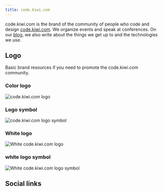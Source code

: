 ```yaml
---
title: code.kiwi.com
---
```


code.kiwi.com is the brand of the community of people
who code and design [code.kiwi.com](https://kiwi.com/).
We organize events and speak at conferences.
On our [blog](https://code.kiwi.com/),
we also write about the things we get up to and the technologies we use.

## Logo

Basic brand resources if you need to promote the code.kiwi.com community.

### Color logo

![code.kiwi.com logo](../../../../images/brand/code-kiwi-com/codekiwicom-logo.png)

<FancyLink
  title="Download the full color logo as .png"
  href="/brand/code-kiwi-com/codekiwicom-logo.png"
  icon="download"
  download
/>

<FancyLink
  title="Download the full color logo as .pdf"
  href="/brand/code-kiwi-com/codekiwicom-logo.pdf"
  icon="download"
  download
/>

<FancyLink
  title="Download the full color logo as .svg"
  href="/brand/code-kiwi-com/codekiwicom-logo.svg"
  icon="download"
  download
/>

<FancyLink
  title="Download the full color logo as .eps"
  href="/brand/code-kiwi-com/codekiwicom-logo.eps"
  icon="download"
  download
/>

### Logo symbol

![code.kiwi.com logo symbol](../../../../images/brand/code-kiwi-com/codekiwicom-logo-symbol.png)

<FancyLink
  title="Download the logo symbol as .png"
  href="/brand/code-kiwi-com/codekiwicom-logo-symbol.png"
  icon="download"
  download
/>

<FancyLink
  title="Download the logo symbol as .pdf"
  href="/brand/code-kiwi-com/codekiwicom-logo-symbol.pdf"
  icon="download"
  download
/>

<FancyLink
  title="Download the logo symbol as .svg"
  href="/brand/code-kiwi-com/codekiwicom-logo-symbol.svg"
  icon="download"
  download
/>

<FancyLink
  title="Download the logo symbol as .eps"
  href="/brand/code-kiwi-com/codekiwicom-logo-symbol.eps"
  icon="download"
  download
/>

### White logo

![White code.kiwi.com logo](../../../../images/brand/code-kiwi-com/codekiwicom-logo-white.png)

<FancyLink
  title="Download the white logo as .png"
  href="/brand/code-kiwi-com/codekiwicom-logo-white.png"
  icon="download"
  download
/>

<FancyLink
  title="Download the white logo as .pdf"
  href="/brand/code-kiwi-com/codekiwicom-logo-white.pdf"
  icon="download"
  download
/>

<FancyLink
  title="Download the white logo as .svg"
  href="/brand/code-kiwi-com/codekiwicom-logo-white.svg"
  icon="download"
  download
/>

<FancyLink
  title="Download the white logo as .eps"
  href="/brand/code-kiwi-com/codekiwicom-logo-white.eps"
  icon="download"
  download
/>

### white logo symbol

![White code.kiwi.com logo symbol](../../../../images/brand/code-kiwi-com/codekiwicom-logo-symbol-white.png)

<FancyLink
  title="Download the white logo symbol as .png"
  href="/brand/code-kiwi-com/codekiwicom-logo-symbol-white.png"
  icon="download"
  download
/>

<FancyLink
  title="Download the white logo symbol as .pdf"
  href="/brand/code-kiwi-com/codekiwicom-logo-symbol-white.pdf"
  icon="download"
  download
/>

<FancyLink
  title="Download the white logo symbol as .svg"
  href="/brand/code-kiwi-com/codekiwicom-logo-symbol-white.svg"
  icon="download"
  download
/>

<FancyLink
  title="Download the white logo symbol as .eps"
  href="/brand/code-kiwi-com/codekiwicom-logo-symbol-white.eps"
  icon="download"
  download
/>

## Social links

<FancyLink title="code.kiwi.com blog" href="https://code.kiwi.com/" icon="medium" />

<FancyLink title="code.kiwi.com on Twitter" href="https://twitter.com/codekiwicom" icon="twitter" />

<FancyLink
  title="code.kiwi.com on Facebook"
  href="https://www.facebook.com/codekiwicom/"
  icon="facebook"
/>

<FancyLink
  title="code.kiwi.com on Instagram"
  href="https://www.instagram.com/codekiwicom/"
  icon="instagram"
/>

